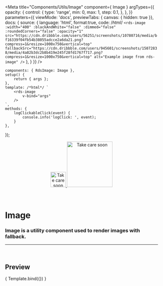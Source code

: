 
<Meta
	title="Components/Utils/Image"
	component={ Image }
	argTypes={{
		opacity: {
			control: {
				type: 'range',
				min: 0,
				max: 1,
				step: 0.1,
			},
		},
	}}
	parameters={{
		viewMode: 'docs',
		previewTabs: { canvas: { hidden: true }},
		docs: {
			source: {
				language: 'html',
				format:true,
				code: /*html*/ 
`<rds-image
	:width="400"
	:blackAndWhite="false"
	:dimmed="false"
	:roundedCorners="false"
	:opacity="1"
	src="https://cdn.dribbble.com/users/56251/screenshots/10780716/media/bf16339f04fb54b38055adcce2a6da21.png?compress=1&resize=1000x750&vertical=top"
	fallbackSrc="https://cdn.dribbble.com/users/945601/screenshots/15072838/media/4a82b3dc2b8b419e245f28fd1767f717.png?compress=1&resize=1000x750&vertical=top"
	alt="Example image from rds-image"
/>`
			},
		}
	}}
/>

	components: { RdsImage: Image },
	setup() {
		return { args };
	},
	template: /*html*/ `
		<rds-image
			v-bind="args"
		/>
	`,
	methods: {
		logClickableClick(event) {
			console.info('logClick: ', event);
		}
	},
});

<div align="center" style={{display: 'flex'}}>
    <a href="https://rahulaher.netlify.app">
        <img src="https://rahulaher.netlify.app/img/logo/glyph-black-colored.svg" alt="Take care soon" width="50" />
        <img src="https://rahulaher.netlify.app/img/logo/word-black-colored.svg" alt="Take care soon" width="150" />
    </a>
</div>

<br />
<br />

# Image

### Image is a utility component used to render images with fallback.
---
<br />

## Preview

<Canvas>
	<Story
		name="Image"
		args={{
			src: 'https://cdn.dribbble.com/users/56251/screenshots/10780716/media/bf16339f04fb54b38055adcce2a6da21.png?compress=1&resize=1000x750&vertical=top',
			fallbackSrc: 'https://cdn.dribbble.com/users/945601/screenshots/15072838/media/4a82b3dc2b8b419e245f28fd1767f717.png?compress=1&resize=1000x750&vertical=top',
			width: 400,
			blackAndWhite: false,
			dimmed: false,
			roundedCorners: false,
			opacity: 1,
			alt: 'Example image from rds-image',
		}}
	>
		{ Template.bind({}) }
	</Story>
</Canvas>

<ArgsTable story="Image" />
